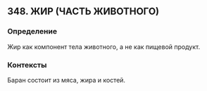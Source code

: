 ## 348. ЖИР (ЧАСТЬ ЖИВОТНОГО)
### Определение
Жир как компонент тела животного, а не как пищевой продукт.

### Контексты
Баран состоит из мяса, жира и костей.

